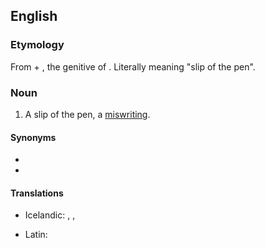 ==English==

===Etymology===
From {{etyl|la|en}} {{m|la|lapsus||lapse}} + {{m|la|calami||of the [[pen]]}}, the genitive of {{m|la|calamus}}. Literally meaning "slip of the pen".

===Noun===
{{en-noun|head=[[lapsus]] [[calamus|calami]]|?}}

# {{lb|en|formal}} A slip of the pen, a [[miswriting]].

====Synonyms====
* {{l|en|lapsus plumæ}}
* {{l|en|typo}}

====Translations====
{{trans-top|slip of the pen}}
* Icelandic: {{t|is|pennaglöp|n-p}}, {{t|is|ritvilla|f}}, {{t|is|slæm ritvilla|f}}
{{trans-mid}}
* Latin: {{t|la|lapsus calami|m}}
{{trans-bottom}}